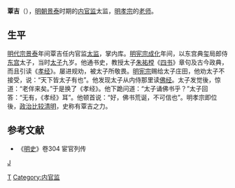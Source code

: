 '''覃吉'''（{{bd|？年||？年|catIdx=T}}），[[明朝|明朝]][[景泰|景泰]]时期的[[内官监|内官监]]太监，[[明孝宗|明孝宗]]的[[老师|老师]]。

== 生平 ==
[[明代宗|明代宗]][[景泰|景泰]]年间覃吉任内官监[[太监|太监]]，掌内库。[[明宪宗|明宪宗]][[成化|成化]]年间，以东宫典玺局郎侍[[东宫|东宫]]太子，当时[[太子|太子]]九岁。他通书史，教授太子[[朱祐樘|朱祐樘]]《[[四书|四书]]》章句及古今政典，而且引读《[[孝经|孝经]]》。屡进规劝，被太子所敬畏。[[明宪宗|明宪宗]]赐给太子庄田，他劝太子不接受，说：“天下皆太子有也”。他发现太子从内侍那里读[[佛经|佛经]]。太子发觉後，惊道：“老伴来矣。”于是换了《孝经》。他下跪问道：“太子诵佛书乎？”太子回答：“无有，《孝经》耳”。他顿首说：“好，佛书荒诞，不可信也”。明孝宗即位後，[[弘治中兴|政治比较清明]]，史称有覃吉之力。

== 参考文献 ==
{{Reflist}}
* 《[[明史|明史]]》卷304 宦官列传

[[Category:明朝宦官|T]]
[[Category:内官监|Category:内官监]]
[[分类:覃姓|J]]